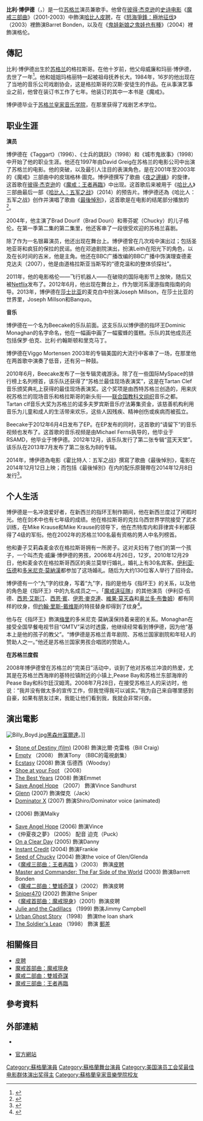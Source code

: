 {{NoteTA
|T=zh-cn:比利·博伊德;zh-hk:比利·包依德;zh-tw:比利·包依德
|G1=Show
|G2=LR
|1=zh-cn:博伊德;zh-hk:包依德;zh-tw:包依德
}}
{{藝人
|姓名 = 比利·包依德
|英文名 = Billy Boyd
|類型 = 男演員
|圖像 = Billy Boyd.jpg
|圖像說明= 包依德於2005年
|原名 = 威廉·包依德William Boyd
|出生日期 = {{Birth date and age|1968|8|28|df=yes}}
|出生地= [[蘇格蘭|蘇格蘭]][[格拉斯哥|格拉斯哥]]
|逝世日期=
|死亡地  =
|國籍={{GBR}}
|活躍年代= 1998年－
|著名角色=[[皮聘|皮聘]]<br>Barrett Bonden
|代表作=《[[魔戒電影三部曲|魔戒電影三部曲]]》<br>《[[怒海爭鋒：極地征伐|怒海爭鋒：極地征伐]]》
|網站 = http://www.billyboyd.net/ Billyboyd.net
}}

'''比利·博伊德'''（{{lang-en|Billy Boyd}}，{{bd|1968年|8月28日||}}）是一位[[苏格兰|苏格兰]]演员兼歌手。他曾在[[彼得·杰克逊|彼得·杰克逊]]的[[史诗电影|史诗电影]]《[[魔戒電影三部曲|魔戒三部曲]]》（2001-2003）中飾演[[哈比人|哈比人]][[皮聘|皮聘]]，在《[[怒海爭鋒：極地征伐|怒海爭鋒：極地征伐]]》（2003）裡飾演Barret Bonden，以及在《[[鬼娃新娘之鬼娃也有種|鬼娃新娘之鬼娃也有種]]》（2004）裡飾演格伦。

==傳記==
比利·博伊德出生於[[苏格兰|苏格兰]]的格拉斯哥。在他十岁前，他父母威廉和玛丽·博伊德，去世了一年<ref>{{Cite web|url=http://www.filmreference.com/film/15/Billy-Boyd.html|title=Billy Boyd Biography (1968-)|accessdate=2018-07-14|work=www.filmreference.com|archive-date=2017-09-08|archive-url=https://web.archive.org/web/20170908021243/http://www.filmreference.com/film/15/Billy-Boyd.html|dead-url=no}}</ref>。他和姐姐玛格丽特一起被祖母抚养长大。1984年，16岁的他出现在了当地的音乐公司戏剧协会，这是格拉斯哥的汉斯·安徒生的作品。在从事演艺事业之前，他曾在装订书工作了七年。他装订的其中一本书是《魔戒》。

博伊德毕业于[[苏格兰皇家音乐学院|苏格兰皇家音乐学院]]，在那里获得了戏剧艺术学位。

==职业生涯==

'''演员'''

博伊德在《Taggart》（1996）、《士兵的跳跃》（1998）和《城市鬼故事》（1998）中开始了他的职业生涯。他还在1997年由David Greig在苏格兰的电影公司中出演了苏格兰的电影。他的突破，以及最引人注目的表演角色，是在2001年至2003年的《魔戒》三部曲中的皮瑞格林·圖克。博伊德撰写了歌曲《[[夜之邊緣|夜之邊緣]]》的旋律，这首歌在[[彼得·杰克逊|彼得·杰克逊]]的《[[魔戒：王者再臨|魔戒：王者再臨]]》中出现。这首歌后来被用于《[[哈比人电影系列|哈比人]]》三部曲最后一部《[[哈比人：五军之战|哈比人：五军之战]]》（2014）的预告片。博伊德还為《哈比人：五军之战》创作并演唱了歌曲《[[最後悼別|最後悼別]]》，这首歌是在电影的结尾部分播放的<ref>{{Cite web|url=http://news.mtime.com/2014/11/22/1534318.html|title=《哈比人3》曝光片尾曲MV "皮平"深情献唱 告别跨越13年的中土世界|accessdate=2018-07-14|date=2014-11-22|publisher=Mtime时光网|archive-date=2019-06-05|archive-url=https://web.archive.org/web/20190605053440/http://news.mtime.com/2014/11/22/1534318.html|dead-url=no}}</ref>。

2004年，他主演了Brad Dourif（Brad Douri）和蒂芬妮（Chucky）的儿子格伦。在第一季第二集的第二集里，他还客串了一段很受欢迎的苏格兰喜剧。

除了作为一名银幕演员，他还出现在舞台上。博伊德曾在几次戏中演出过；包括圣地亚哥和疯狂的保拉的民谣。他在邓迪剧院演出，扮演Leith在阳光下的角色，以及在长时间的吉米，他是主角。他还在BBC广播改编的BBC广播中饰演理查德麦克达夫（2007），他是由道格拉斯亚当斯写的“德克温和的整体侦探社”。

2011年，他的电影格伦——飞行机器人——在破晓的国际电影节上放映，随后又被[[Netflix|Netflix]]发布了。2012年6月，他出现在舞台上，作为银河系漫游指南指南的向导。2013年，博伊德在[[莎士比亚|莎士比亚]]的麦克白中扮演Joseph Millson，在莎士比亚的世界里，Joseph Millson和Banquo。

'''音乐'''

博伊德在一个名为Beecake的乐队前面。这支乐队以博伊德的指环王Dominic Monaghan的名字命名，他在一幅画中画了一幅蜜蜂的蛋糕。乐队的其他成员还包括保罗·伯克、比利·约翰斯顿和里克马丁。

博伊德在Viggo Mortensen 2003年的专辑美国的大流行中客串了一场，在那里他在两首歌中演奏了低音，还有另一种鼓。

2010年6月，Beecake发布了一张专辑灵魂游泳。除了在一些国际MySpace的排行榜上名列榜首，该乐队还获得了“苏格兰最佳现场表演奖”，这是在Tartan Clef音乐颁奖典礼上获得的最佳现场表演奖。这个奖项是由西特苏格兰创造的，用来庆祝苏格兰的现场音乐和格拉斯哥的新头衔——[[联合国教科文组织|联合国教科文组织]]音乐之都。Tartan clf音乐大奖为苏格兰的诺多夫罗宾斯音乐疗法筹集资金，该慈善机构利用音乐为儿童和成人的生活带来欢乐，这些人因残疾、精神创伤或疾病而被孤立。

Beecake于2012年6月4日发布了EP。在EP发布的同时，这首歌的“请留下”的音乐视频也发布了。这首歌的音乐视频是由Michael Ferns执导的，他毕业于RSAMD，他毕业于博伊德。2012年12月，该乐队发行了第二张专辑“蓝天天堂”。该乐队在2013年7月发布了第二张名为B的专辑。

2014年，博伊德為电影《霍比特人：五军之战》撰寫了歌曲《最後悼別》，電影在2014年12月12日上映；而包括《最後悼別》在内的配乐原聲帶在2014年12月8日发行<ref>{{Cite news|url=http://www.theonering.net/torwp/2014/10/20/93144-our-final-trip-to-middle-earth-to-finish-with-the-last-goodbye-sung-by-billy-boyd/|title=Our final trip to Middle-earth to finish with ‘The Last Goodbye’ sung by Billy Boyd|date=2014-10-20|newspaper=TheOneRing.net|accessdate=2018-07-14|language=en-US|archive-date=2018-06-29|archive-url=https://web.archive.org/web/20180629130958/http://www.theonering.net/torwp/2014/10/20/93144-our-final-trip-to-middle-earth-to-finish-with-the-last-goodbye-sung-by-billy-boyd/|dead-url=no}}</ref>。

==个人生活==

博伊德是一名冲浪爱好者，在新西兰的指环王制作期间，他在新西兰度过了闲暇时光。他在剑术中也有七年级的成绩。他在格拉斯哥的克拉乌西世界学院接受了武术训练，在Mike Krause和Mike Krause的领导下，他在杰特库内和菲律宾卡利都获得了4级的军衔。他在2002年的苏格兰100名最有资格的男人中名列榜首。

他和妻子艾莉森麦金农在格拉斯哥拥有一所房子。这对夫妇有了他们的第一个孩子，一个叫杰克·威廉·博伊德的男孩，2006年4月26日，12岁。2010年12月29日，他和麦金农在格拉斯哥西区的奥兰莫举行婚礼，婚礼上有30名宾客。[[伊利亚·伍德|伊利亚·伍德]]和[[多米尼克·莫納漢|多米尼克·莫納漢]]都参加了这场婚礼。随后为大约130位客人举行了招待会。

博伊德有一个“九”字的纹身，写着“九”字，指的是他与《指环王》的关系，以及他的角色是《指环王》中的九名成员之一。「[[魔戒遠征隊|魔戒遠征隊]]」的其他演员（伊利亞·伍德、[[西恩·艾斯汀|西恩·艾斯汀]]、[[西恩·賓|西恩·賓]]、[[伊恩·麥克連|伊恩·麥克連]]、[[維果·莫天森|維果·莫天森]]和[[奥兰多·布鲁姆|奥兰多·布鲁姆]]）都有同样的纹身，但[[约翰·里斯-戴维斯|约翰·里斯-戴维斯]]的特技替身却得到了纹身<ref>{{Cite web|url=http://dailynews.sina.com/bg/ent/film/sinacn/m/2011-12-18/10443510568.html|title=《魔戒》十年：你可能不知道的30個《魔戒》秘密|accessdate=2018-07-14|date=2011-12-17|publisher=新浪網|archive-url=https://web.archive.org/web/20180115185454/http://dailynews.sina.com/bg/ent/film/sinacn/m/2011-12-18/10443510568.html|archive-date=2018-01-15|dead-url=yes}}</ref>。

他与在《指环王》飾演[[梅里雅達克·烈酒鹿|梅里]]的多米尼克·莫納漢保持着亲密的关系。Monaghan在接受全国早餐电视节目“GMTV”采访时透露，他继续经常看到博伊德，因为他“基本上是他的孩子的教父”。“博伊德是苏格兰青年剧院、苏格兰国家剧院和年轻人的赞助人之一。”他还是苏格兰国家男孩合唱团的赞助人。

'''在苏格兰度假'''

2008年博伊德曾在苏格兰的“完美日”活动中，谈到了他对苏格兰冲浪的热爱，尤其是在苏格兰西海岸的基特拉镇附近的小镇上,Pease Bay和苏格兰东部海岸的Pease Bay和科尔廷汉姆湾。2008年7月28日，在接受苏格兰人的采访时，他说：“我并没有做太多的宣传工作，但我觉得我可以诚实。”我为自己来自哪里感到自豪，如果有朋友过来，我能让他们看到我，我就会非常兴奋。
{{clear}}

==演出電影==
[[File:Billy_Boyd.jpg|thumb]][[黑森州|黑森州]][[富爾達|富爾達]]。]]
* [[Stone_of_Destiny_(film)|Stone of Destiny (film)]] (2008) 飾演比爾·克雷格（Bill Craig）
* [[Empty|Empty]] （2008） 飾演Tony （BBC的電視劇集）
* [[Ecstasy_(2007_film)|Ecstasy]] (2008) 飾演 伍德西（Woodsy）
* [[Shoe_at_your_Foot|Shoe at your Foot]] （2008）
* [[The_Best_Years|The Best Years]] (2008) 飾演Emmet
* [[Save_Angel_Hope|Save Angel Hope]] （2007） 飾演Vince Sandhurst
* [[Glenn|Glenn]]  (2007) 飾演傑克（Jack）
* [[Dominator_X|Dominator X]]  (2007) 飾演Shiro/Dominator voice (animated)
* {{le|飛翔的蘇格蘭人 (2006年電影)|The Flying Scotsman (2006 film)|飛翔的蘇格蘭人}} (2006) 飾演Malky
* [[Save_Angel_Hope|Save Angel Hope]] (2006) 飾演Vince
* 《仲夏夜之夢》 (2005） 配音 迫克（Puck）
* [[On_a_Clear_Day|On a Clear Day]] (2005) 飾演Danny
* [[Instant_Credit|Instant Credit]] (2004) 飾演Frankie
* [[Seed_of_Chucky|Seed of Chucky]] (2004) 飾演the voice of Glen/Glenda
* 《[[魔戒三部曲：王者再臨|魔戒三部曲：王者再臨]] 》（2003） 飾演[[皮聘|皮聘]]
* [[Master_and_Commander:_The_Far_Side_of_the_World|Master and Commander: The Far Side of the World]] (2003) 飾演Barrett Bonden
* 《[[魔戒二部曲：雙城奇謀|魔戒二部曲：雙城奇謀]] 》（2002） 飾演皮聘
* [[Sniper470|Sniper470]] (2002) 飾演the Sniper
* 《[[魔戒首部曲：魔戒現身|魔戒首部曲：魔戒現身]]》（2001）飾演皮聘
* [[Julie_and_the_Cadillacs|Julie and the Cadillacs]] （1999) 飾演Jimmy Campbell
* [[Urban_Ghost_Story|Urban Ghost Story]] （1998） 飾演the loan shark
* [[The_Soldier's_Leap|The Soldier's Leap]] （1998） 飾演 [[郵差|郵差]]

==相關條目==
*[[皮聘|皮聘]]
*[[魔戒首部曲：魔戒現身|魔戒首部曲：魔戒現身]]
*[[魔戒二部曲：雙城奇謀|魔戒二部曲：雙城奇謀]]
*[[魔戒三部曲：王者再臨|魔戒三部曲：王者再臨]]

== 參考資料 ==
{{reflist}}

== 外部連結 ==
{{Commons|Billy Boyd}}
* {{imdb name|id=0101710|name=Billy Boyd}}
*{{en}} [http://www.billyboyd.net/ 官方網站] {{Wayback|url=http://www.billyboyd.net/ |date=20061125093110 }}

{{2001至2010年美国演员工会奖最佳电影群体演出奖}}

{{Authority control}}
[[Category:蘇格蘭演員|Category:蘇格蘭演員]]
[[Category:蘇格蘭舞台演員|Category:蘇格蘭舞台演員]]
[[Category:美国演员工会奖最佳电影群体演出奖得主|Category:美国演员工会奖最佳电影群体演出奖得主]]
[[Category:蘇格蘭皇家音樂學院校友|Category:蘇格蘭皇家音樂學院校友]]
{{DEFAULTSORT:Boyd, Billy}}